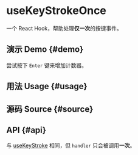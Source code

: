 # useKeyStrokeOnce


<HooksType category="Sensors" />

一个 React Hook，帮助处理**仅一次**的按键事件。

## 演示 Demo \{#demo}

尝试按下 `Enter` 键来增加计数器。


<App />

## 用法 Usage \{#usage}



## 源码 Source \{#source}


<Source />

## API \{#api}

与 [useKeyStroke](/reference/use-key-stroke) 相同，但 `handler` 只会被调用**一次**。
